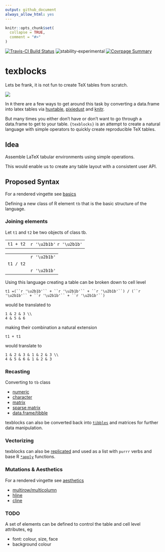 ```yaml
---
output: github_document
always_allow_html: yes
---
```


<!-- README.md is generated from README.Rmd. Please edit that file -->

```r
knitr::opts_chunk$set(
  collapse = TRUE,
  comment = "#>"
)
```

[![Travis-CI Build Status](https://travis-ci.org/metrumresearchgroup/texblocks.svg?branch=master)](https://travis-ci.org/metrumresearchgroup/texblocks)
![stability-experimental](https://img.shields.io/badge/stability-experimental-orange.svg)
[![Covrpage Summary](https://img.shields.io/badge/covrpage-Last_Build_2019_01_06-brightgreen.svg)](http://tinyurl.com/yd46jbnl)

# texblocks

Lets be frank, it is not fun to create TeX tables from scratch.

![](tools/README/readme.gif)

In `R` there are a few ways to get around this task by converting a data.frame into latex tables via [huxtable](https://github.com/hughjonesd/huxtable), [pixiedust](https://github.com/nutterb/pixiedust) and [knitr](https://github.com/yihui/knitr). 

But many times you either don't have or don't want to go through a data.frame to get to your table. `{texblocks}` is an attempt to create a natural language with simple operators to quickly create reproducible TeX tables.

## Idea

Assemble LaTeX tabular environments using simple operations.

This would enable us to create any table layout with a consistent user API.

## Proposed Syntax

For a rendered vingette see [basics](https://metrumresearchgroup.github.io/texblocks/articles/basics.html)

Defining a new class of R element `tb` that is the basic structure of the language.

### Joining elements

Let `t1` and `t2` be two objects of class tb.

|  |   |
|:--:|:--:|
| `t1 + t2`  |`r '\u2b1b'` `r '\u2b1b'`|


|  |   |
|:--:|:--:|
||`r '\u2b1b'`|
|`t1 / t2`||
||`r '\u2b1b'`|


Using this language creating a table can be broken down to cell level

`t1 =(``r '\u2b1b'`` + ``r '\u2b1b'`` + ``r '\u2b1b'``) / (``r '\u2b1b'`` + ``r '\u2b1b'`` + ``r '\u2b1b'``)`

would be translated to 

```
1 & 2 & 3 \\
4 & 5 & 6
```

making their combination a natural extension

`t1 + t1`

would translate to 

```
1 & 2 & 3 & 1 & 2 & 3 \\
4 & 5 & 6 & 1 & 2 & 3
```

### Recasting

Converting to `tb` class

  - [numeric](https://metrumresearchgroup.github.io/texblocks/articles/basics.html#single-blocks)
  - [character](https://metrumresearchgroup.github.io/texblocks/articles/basics.html#single-blocks)
  - [matrix](https://metrumresearchgroup.github.io/texblocks/articles/basics.html#matrix)
  - [sparse matrix](https://metrumresearchgroup.github.io/texblocks/articles/basics.html#sparse-matrix)
  - [data.frame/tibble](https://metrumresearchgroup.github.io/texblocks/articles/basics.html#data-frame)
  
texblocks can also be converted back into [`tibbles`](https://metrumresearchgroup.github.io/texblocks/articles/basics.html#as-data-frame) and matrices for further data manipulation. 

### Vectorizing

texblocks can also be [replicated](https://metrumresearchgroup.github.io/texblocks/articles/basics.html#replicate) and used as a list with `purrr` verbs and base R [`*apply`](https://metrumresearchgroup.github.io/texblocks/articles/basics.html#list) functions.

### Mutations & Aesthetics

For a rendered vingette see [aesthetics](https://metrumresearchgroup.github.io/texblocks/articles/aesthetics.html)

  - [multirow/multicolumn](https://metrumresearchgroup.github.io/texblocks/articles/aesthetics.html#multicolmultirow)
  - [hline](https://metrumresearchgroup.github.io/texblocks/articles/aesthetics.html#hline)
  - [cline](https://metrumresearchgroup.github.io/texblocks/articles/aesthetics.html#cline)
  
### TODO

A set of elements can be defined to control the table and cell level attributes, eg

  - font: colour, size, face
  - background colour

